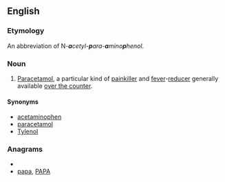 {{wikipedia|paracetamol}}
==English==
===Etymology===
An abbreviation of N''-'''a'''cetyl-'''p'''ara-'''a'''mino'''p'''henol''.

===Noun===
{{en-noun|-}}

# {{pharmaceutical drug}} [[paracetamol|Paracetamol]], a particular kind of [[painkiller]] and [[fever]]-[[reducer]] generally available [[over the counter]].
====Synonyms====
*[[acetaminophen]]
*[[paracetamol]]
*[[Tylenol]]

===Anagrams===
* {{alphagram|aapp}}
* [[papa#English|papa]], [[PAPA#English|PAPA]]